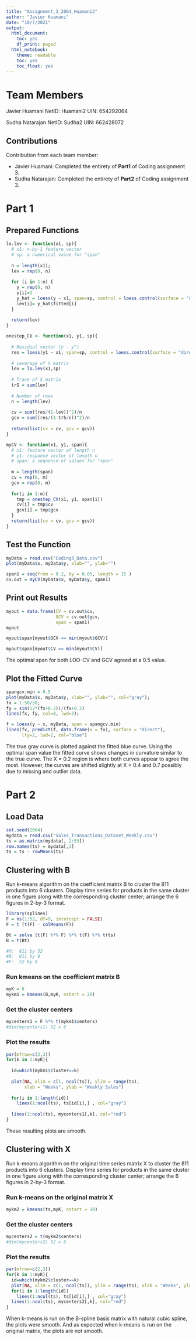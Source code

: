 ---
title: "Assignment_3_2064_Huamani2"
author: "Javier Huamani"
date: "10/7/2021"
output:
  html_document:
    toc: yes
    df_print: paged
  html_notebook:
    theme: readable
    toc: yes
    toc_float: yes
---

# Team Members

Javier Huamani
NetID: Huamani2
UIN: 654292064

Sudha Natarajan
NetID: Sudha2
UIN: 662428072

## Contributions

Contribution from each team member:

* Javier Huamani:  Completed the entirety of **Part1** of Coding assignment 3.
* Sudha Natarajan: Completed the entirety of **Part2** of Coding assignment 3.

# Part 1

## Prepared Functions

```{r}
lo.lev <- function(x1, sp){
  # x1: n-by-1 feature vector
  # sp: a numerical value for "span"
  
  n = length(x1);
  lev = rep(0, n)
  
  for (i in 1:n) {
    y = rep(0, n)
    y[i]=1
    y_hat = loess(y ~ x1, span=sp, control = loess.control(surface = "direct"))
    lev[i]= y_hat$fitted[i]
  }
  
  return(lev)
}

onestep_CV <- function(x1, y1, sp){
  
  # Residual vector (y - y^)
  res = loess(y1 ~ x1, span=sp, control = loess.control(surface = "direct"))$residuals
  
  # Leverage of S matrix
  lev = lo.lev(x1,sp)
  
  # Trace of S matrix
  trS = sum(lev)
  
  # Number of rows
  n = length(lev) 
  
  cv = sum((res/(1-lev))^2)/n
  gcv = sum((res/(1-trS/n))^2)/n
  
  return(list(cv = cv, gcv = gcv))
}

myCV <- function(x1, y1, span){
  # x1: feature vector of length n
  # y1: response vector of length n
  # span: a sequence of values for "span"
  
  m = length(span)
  cv = rep(0, m)
  gcv = rep(0, m)
  
  for(i in 1:m){
    tmp = onestep_CV(x1, y1, span[i])
    cv[i] = tmp$cv
    gcv[i] = tmp$gcv
  }
  return(list(cv = cv, gcv = gcv))
}
```

## Test the Function

```{r}
myData = read.csv("Coding3_Data.csv")
plot(myData$x, myData$y, xlab="", ylab="")
```

```{r}
span1 = seq(from = 0.2, by = 0.05, length = 15 )
cv.out = myCV(myData$x, myData$y, span1)
```

## Print out Results

```{r}
myout = data.frame(CV = cv.out$cv, 
                   GCV = cv.out$gcv, 
                   span = span1)
myout
```

```{r}
myout$span[myout$GCV == min(myout$GCV)]
```

```{r}
myout$span[myout$CV == min(myout$CV)]
```

The optimal span for both LOO-CV and GCV agreed at a 0.5 value.

## Plot the Fitted Curve

```{r}
spangcv.min = 0.5
plot(myData$x, myData$y, xlab="", ylab="", col="gray");
fx = 1:50/50;
fy = sin(12*(fx+0.2))/(fx+0.2)
lines(fx, fy, col=8, lwd=2);

f = loess(y ~ x, myData, span = spangcv.min)
lines(fx, predict(f, data.frame(x = fx), surface = "direct"), 
      lty=2, lwd=2, col="blue")
```


The true  gray curve is plotted against the fitted blue curve. Using the optimal span value the fitted curve shows changes in curvature similar to the true curve. The X = 0.2 region is where both curves appear to agree the most. However, the curves are shifted slightly at X = 0.4 and 0.7 possibly due to missing and outlier data. 

# Part 2

## Load Data
```{r}
set.seed(2064) 
mydata = read.csv("Sales_Transactions_Dataset_Weekly.csv")
ts = as.matrix(mydata[, 2:53])
row.names(ts) = mydata[,1]
ts = ts - rowMeans(ts)
```

## Clustering with B
Run k-means algorithm on the coefficient matrix B to cluster the 811 products into 6 clusters. Display  time series for products in the same cluster in one figure along with the corresponding cluster center; arrange the 6 figures in 2-by-3 format. 

```{r}
library(splines)
F = ns(1:52, df=9, intercept = FALSE)
F = t (t(F) - colMeans(F))

Bt = solve (t(F) %*% F) %*% t(F) %*% t(ts)
B = t(Bt)

#X:  811 by 52
#B:  811 by 9 
#F:  52 by 9
```

### Run kmeans on the coefficient matrix B
```{r}
myK = 6
mykm1 = kmeans(B,myK, nstart = 20)
```

### Get the cluster centers
```{r}
mycenters1 = F %*% t(mykm1$centers)
#dim(mycenters1) 52 x 6
```

### Plot the results 
```{r}
par(mfrow=c(2,3))
for(k in 1:myK){
  
  id=which(mykm1$cluster==k)
  
  plot(NA, xlim = c(1, ncol(ts)), ylim = range(ts), 
       xlab = "Weeks", ylab = "Weekly Sales")
  
  for(i in 1:length(id))
    lines(1:ncol(ts), ts[id[i],] , col="gray")
  
  lines(1:ncol(ts), mycenters1[,k], col="red")
}

```


These resulting plots are smooth.

## Clustering with X
Run k-means algorithm on the original time series matrix X to cluster the 811 products into 6 clusters. Display time series for products in the same cluster in one figure along with the corresponding cluster center; arrange the 6 figures in 2-by-3 format. 


### Run k-means on the original matrix X
```{r}
mykm2 = kmeans(ts,myK, nstart = 20)
```

### Get the cluster centers
```{r}
mycenters2 = t(mykm2$centers)
#dim(mycenters2) 52 x 6
```

### Plot the results
```{r}
par(mfrow=c(2,3))
for(k in 1:myK){
  id=which(mykm2$cluster==k)
  plot(NA, xlim = c(1, ncol(ts)), ylim = range(ts), xlab = "Weeks", ylab = "Weekly Sales")
  for(i in 1:length(id))
    lines(1:ncol(ts), ts[id[i],] , col="gray")
  lines(1:ncol(ts), mycenters2[,k], col="red")
}
```


When k-means is run on the B-spline basis matrix with natural cubic spline, the plots were smooth.
And as expected when k-means is run on the original matrix, the plots are not smooth.




